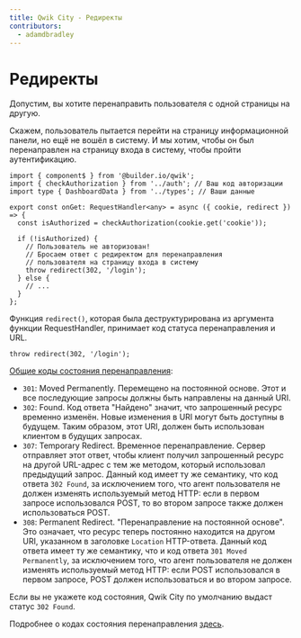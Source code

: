 ```yaml
---
title: Qwik City - Редиректы
contributors:
  - adamdbradley
---
```


# Редиректы

Допустим, вы хотите перенаправить пользователя с одной страницы на другую.

Скажем, пользователь пытается перейти на страницу информационной панели, но ещё не вошёл в систему. И мы хотим, чтобы он был перенаправлен на страницу входа в систему, чтобы пройти аутентификацию.

```tsx title="src/routes/dashboard.tsx"
import { component$ } from '@builder.io/qwik';
import { checkAuthorization } from '../auth'; // Ваш код авторизации
import type { DashboardData } from '../types'; // Ваши данные

export const onGet: RequestHandler<any> = async ({ cookie, redirect }) => {
  const isAuthorized = checkAuthorization(cookie.get('cookie'));

  if (!isAuthorized) {
    // Пользователь не авторизован!
    // Бросаем ответ с редиректом для перенаправления
    // пользователя на страницу входа в систему
    throw redirect(302, '/login');
  } else {
    // ...
  }
};
```

Функция `redirect()`, которая была деструктурирована из аргумента функции RequestHandler, принимает код статуса перенаправления и URL.

```tsx
throw redirect(302, '/login');
```

[Общие коды состояния перенаправления](https://developer.mozilla.org/en-US/docs/Web/HTTP/Status#redirection_messages):

- `301`: Moved Permanently. Перемещено на постоянной основе. Этот и все последующие запросы должны быть направлены на данный URI.
- `302`: Found. Код ответа "Найдено" значит, что запрошенный ресурс временно изменён. Новые изменения в URI могут быть доступны в будущем. Таким образом, этот URI, должен быть использован клиентом в будущих запросах.
- `307`: Temporary Redirect. Временное перенаправление. Сервер отправляет этот ответ, чтобы клиент получил запрошенный ресурс на другой URL-адрес с тем же методом, который использовал предыдущий запрос. Данный код имеет ту же семантику, что код ответа `302 Found`, за исключением того, что агент пользователя не должен изменять используемый метод HTTP: если в первом запросе использовался POST, то во втором запросе также должен использоваться POST.
- `308`: Permanent Redirect. "Перенаправление на постоянной основе". Это означает, что ресурс теперь постоянно находится на другом URI, указанном в заголовке `Location` HTTP-ответа. Данный код ответа имеет ту же семантику, что и код ответа `301 Moved Permanently`, за исключением того, что агент пользователя не должен изменять используемый метод HTTP: если POST использовался в первом запросе, POST должен использоваться и во втором запросе.

Если вы не укажете код состояния, Qwik City по умолчанию выдаст статус `302 Found`.

Подробнее о кодах состояния перенаправления [здесь](https://developer.mozilla.org/en-US/docs/Web/HTTP/Status#redirection_messages).
